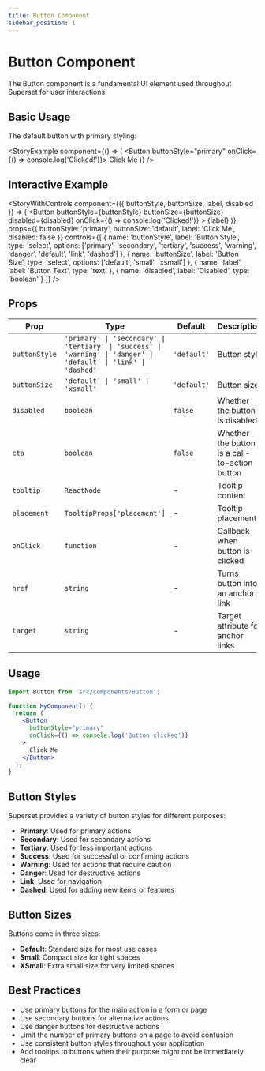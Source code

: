 ```yaml
---
title: Button Component
sidebar_position: 1
---
```



# Button Component

The Button component is a fundamental UI element used throughout Superset for user interactions.

## Basic Usage

The default button with primary styling:

<StoryExample
  component={() => (
    <Button buttonStyle="primary" onClick={() => console.log('Clicked!')}>
      Click Me
    </Button>
  )}
/>

## Interactive Example

<StoryWithControls
  component={({ buttonStyle, buttonSize, label, disabled }) => (
    <Button
      buttonStyle={buttonStyle}
      buttonSize={buttonSize}
      disabled={disabled}
      onClick={() => console.log('Clicked!')}
    >
      {label}
    </Button>
  )}
  props={{
    buttonStyle: 'primary',
    buttonSize: 'default',
    label: 'Click Me',
    disabled: false
  }}
  controls={[
    {
      name: 'buttonStyle',
      label: 'Button Style',
      type: 'select',
      options: ['primary', 'secondary', 'tertiary', 'success', 'warning', 'danger', 'default', 'link', 'dashed']
    },
    {
      name: 'buttonSize',
      label: 'Button Size',
      type: 'select',
      options: ['default', 'small', 'xsmall']
    },
    {
      name: 'label',
      label: 'Button Text',
      type: 'text'
    },
    {
      name: 'disabled',
      label: 'Disabled',
      type: 'boolean'
    }
  ]}
/>

## Props

| Prop | Type | Default | Description |
|------|------|---------|-------------|
| `buttonStyle` | `'primary' \| 'secondary' \| 'tertiary' \| 'success' \| 'warning' \| 'danger' \| 'default' \| 'link' \| 'dashed'` | `'default'` | Button style |
| `buttonSize` | `'default' \| 'small' \| 'xsmall'` | `'default'` | Button size |
| `disabled` | `boolean` | `false` | Whether the button is disabled |
| `cta` | `boolean` | `false` | Whether the button is a call-to-action button |
| `tooltip` | `ReactNode` | - | Tooltip content |
| `placement` | `TooltipProps['placement']` | - | Tooltip placement |
| `onClick` | `function` | - | Callback when button is clicked |
| `href` | `string` | - | Turns button into an anchor link |
| `target` | `string` | - | Target attribute for anchor links |

## Usage

```jsx
import Button from 'src/components/Button';

function MyComponent() {
  return (
    <Button
      buttonStyle="primary"
      onClick={() => console.log('Button clicked')}
    >
      Click Me
    </Button>
  );
}
```

## Button Styles

Superset provides a variety of button styles for different purposes:

- **Primary**: Used for primary actions
- **Secondary**: Used for secondary actions
- **Tertiary**: Used for less important actions
- **Success**: Used for successful or confirming actions
- **Warning**: Used for actions that require caution
- **Danger**: Used for destructive actions
- **Link**: Used for navigation
- **Dashed**: Used for adding new items or features

## Button Sizes

Buttons come in three sizes:

- **Default**: Standard size for most use cases
- **Small**: Compact size for tight spaces
- **XSmall**: Extra small size for very limited spaces

## Best Practices

- Use primary buttons for the main action in a form or page
- Use secondary buttons for alternative actions
- Use danger buttons for destructive actions
- Limit the number of primary buttons on a page to avoid confusion
- Use consistent button styles throughout your application
- Add tooltips to buttons when their purpose might not be immediately clear

